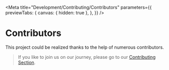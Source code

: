 
<Meta
  title="Development/Contributing/Contributors"
  parameters={{
    previewTabs: {
      canvas: { hidden: true },
    },
  }}
/>

# Contributors

This project could be realized thanks to the help of numerous contributors.

> If you like to join us on our journey, please go to our [Contributing Section](?path=/docs/development-contributing-overview--page).

<br />


<Description markdown={contributors} />

<bal-doc-github link="/stories/contributors.stories.mdx"></bal-doc-github>
